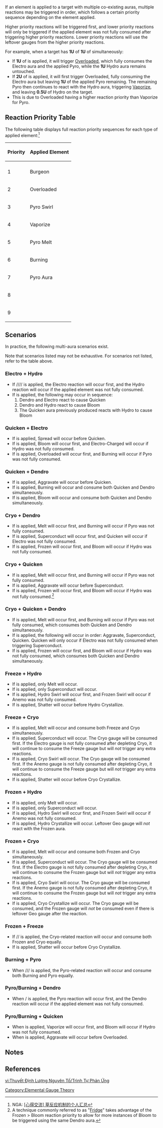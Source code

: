 {{CustomTabs
|tab1 = Overview
|tab2 = Advanced Aura Mechanics
|tab3 = Simultaneous Reaction Priority
|tab4 = Character Data
}}
{{Community}}
If an element is applied to a target with multiple co-existing auras, multiple reactions may be triggered in order, which follows a certain priority sequence depending on the element applied.

Higher priority reactions will be triggered first, and lower priority reactions will only be triggered if the applied element was not fully consumed after triggering higher priority reactions. Lower priority reactions will use the leftover gauges from the higher priority reactions.

For example, when a target has '''1U''' of {{Hydro}} '''1U''' of {{Electro}} simultaneously:
* If '''1U''' of {{Pyro}} is applied, it will trigger [[Overloaded]], which fully consumes the Electro aura and the applied Pyro, while the '''1U''' Hydro aura remains untouched.
* If '''2U''' of {{Pyro}} is applied, it will first trigger Overloaded, fully consuming the Electro aura but leaving '''1U''' of the applied Pyro remaining. The remaining Pyro then continues to react with the Hydro aura, triggering [[Vaporize]], and leaving '''0.5U''' of Hydro on the target.
* This is due to Overloaded having a higher reaction priority than Vaporize for Pyro.

==Reaction Priority Table==
The following table displays full reaction priority sequences for each type of applied element:<ref>NGA: [https://nga.178.com/read.php?tid=33235924 <nowiki>[</nowiki>心得交流<nowiki>]</nowiki> 草反应机制的个人汇总]</ref>
{| class="wikitable"
! rowspan="2" | Priority !! colspan="9" style="text-align:center;" | Applied Element
|-
! {{Pyro}} !! {{Hydro}} !! {{Dendro}} !! {{Electro}} !! {{Cryo}} !! {{Frozen}} !! {{Anemo}} !! {{Geo}} !! {{Color|Dendro|Quicken}}
|-
| 1 || Burgeon || Vaporize || Spread || Hyperbloom || Cryo Superconduct || Frozen Mark || Electro Swirl || Shattered || Burning
|-
| 2 || Overloaded || Hydro Swirl || Quicken || Aggravate || Cryo Melt || Frozen Superconduct || Pyro Swirl || Electro Crystallize || Quicken Bloom
|-
| 3 || Pyro Swirl || Frozen || Burning || Overloaded || Cryo Swirl || Frozen Melt || Hydro Swirl || Pyro Crystallize ||
|-
| 4 || Vaporize || Hydro Bloom || Dendro Bloom || Electro Swirl || Frozen || Frozen Swirl || Cryo Swirl || Hydro Crystallize ||
|-
| 5 || Pyro Melt || Hydro Aura || Dendro Aura || Electro-Charged || Cryo Aura || || Frozen Swirl || Cryo Crystallize ||
|-
| 6 || Burning || Electro-Charged || || Cryo Superconduct || || || Anemo Aura || Frozen Crystallize ||
|-
| 7 || Pyro Aura || Wet Mark || || Frozen Superconduct || || || || Geo Mark ||
|-
| 8 || || || || Quicken || || || || ||
|-
| 9 || || || || Electro Aura || || || || ||
|}

==Scenarios==
In practice, the following multi-aura scenarios exist.

Note that scenarios listed may not be exhaustive. For scenarios not listed, refer to the table above.

===Electro + Hydro===
* If {{Pyro}}/{{Cryo}}/{{Dendro}}/{{Anemo}}/{{Geo}} is applied, the Electro reaction will occur first, and the Hydro reaction will occur if the applied element was not fully consumed.
* If {{Dendro}} is applied, the following may occur in sequence:
*# Dendro and Electro react to cause Quicken
*# Dendro and Hydro react to cause Bloom
*# The Quicken aura previously produced reacts with Hydro to cause Bloom

===Quicken + Electro===
* If {{Dendro}} is applied, Spread will occur before Quicken.
* If {{Hydro}} is applied, Bloom will occur first, and Electro-Charged will occur if Hydro was not fully consumed.
* If {{Pyro}} is applied, Overloaded will occur first, and Burning will occur if Pyro was not fully consumed.

===Quicken + Dendro===
* If {{Electro}} is applied, Aggravate will occur before Quicken.
* If {{Pyro}} is applied, Burning will occur and consume both Quicken and Dendro simultaneously.
* If {{Hydro}} is applied, Bloom will occur and consume both Quicken and Dendro simultaneously.

===Cryo + Dendro===
* If {{Pyro}} is applied, Melt will occur first, and Burning will occur if Pyro was not fully consumed.
* If {{Electro}} is applied, Superconduct will occur first, and Quicken will occur if Electro was not fully consumed.
* If {{Hydro}} is applied, Frozen will occur first, and Bloom will occur if Hydro was not fully consumed.

===Cryo + Quicken===
* If {{Pyro}} is applied, Melt will occur first, and Burning will occur if Pyro was not fully consumed.
* If {{Electro}} is applied, Aggravate will occur before Superconduct.
* If {{Hydro}} is applied, Frozen will occur first, and Bloom will occur if Hydro was not fully consumed.<ref group="Note">A technique commonly referred to as "[[Glossary#F|Fridge]]" takes advantage of the Frozen > Bloom reaction priority to allow for more instances of Bloom to be triggered using the same Dendro aura.</ref>

===Cryo + Quicken + Dendro===
* If {{Pyro}} is applied, Melt will occur first, and Burning will occur if Pyro was not fully consumed, which consumes both Quicken and Dendro simultaneously.
* If {{Electro}} is applied, the following will occur in order: Aggravate, Superconduct, Quicken. Quicken will only occur if Electro was not fully consumed when triggering Superconduct.
* If {{Hydro}} is applied, Frozen will occur first, and Bloom will occur if Hydro was not fully consumed, which consumes both Quicken and Dendro simultaneously.

===Freeze + Hydro===
* If {{Pyro}} is applied, only Melt will occur.
* If {{Electro}} is applied, only Superconduct will occur.
* If {{Anemo}} is applied, Hydro Swirl will occur first, and Frozen Swirl will occur if Anemo was not fully consumed.
* If {{Geo}} is applied, Shatter will occur before Hydro Crystallize.

===Freeze + Cryo===
* If {{Pyro}} is applied, Melt will occur and consume both Freeze and Cryo simultaneously.
* If {{Electro}} is applied, Superconduct will occur. The Cryo gauge will be consumed first. If the Electro gauge is not fully consumed after depleting Cryo, it will continue to consume the Freeze gauge but will ''not'' trigger any extra reactions.
* If {{Anemo}} is applied, Cryo Swirl will occur. The Cryo gauge will be consumed first. If the Anemo gauge is not fully consumed after depleting Cryo, it will continue to consume the Freeze gauge but will ''not'' trigger any extra reactions.
* If {{Geo}} is applied, Shatter will occur before Cryo Crystallize.

===Frozen + Hydro===
* If {{Pyro}} is applied, only Melt will occur.
* If {{Electro}} is applied, only Superconduct will occur.
* If {{Anemo}} is applied, Hydro Swirl will occur first, and Frozen Swirl will occur if Anemo was not fully consumed.
* If {{Geo}} is applied, Hydro Crystallize will occur. Leftover Geo gauge will ''not'' react with the Frozen aura.

===Frozen + Cryo===
* If {{Pyro}} is applied, Melt will occur and consume both Frozen and Cryo simultaneously.
* If {{Electro}} is applied, Superconduct will occur. The Cryo gauge will be consumed first. If the Electro gauge is not fully consumed after depleting Cryo, it will continue to consume the Frozen gauge but will ''not'' trigger any extra reactions.
* If {{Anemo}} is applied, Cryo Swirl will occur. The Cryo gauge will be consumed first. If the Anemo gauge is not fully consumed after depleting Cryo, it will continue to consume the Frozen gauge but will ''not'' trigger any extra reactions.
* If {{Geo}} is applied, Cryo Crystallize will occur. The Cryo gauge will be consumed, and the Frozen gauge will ''not'' be consumed even if there is leftover Geo gauge after the reaction.

===Frozen + Freeze===
* If {{Pyro}}/{{Electro}}/{{Anemo}} is applied, the Cryo-related reaction will occur and consume both Frozen and Cryo equally.
* If {{Geo}} is applied, Shatter will occur before Cryo Crystallize.

===Burning + Pyro===
* When {{Hydro}}/{{Electro}}/{{Anemo}}/{{Geo}} is applied, the Pyro-related reaction will occur and consume both Burning and Pyro equally.

===Pyro/Burning + Dendro===
* When {{Hydro}}/{{Electro}} is applied, the Pyro reaction will occur first, and the Dendro reaction will occur if the applied element was not fully consumed.

===Pyro/Burning + Quicken===
* When {{Hydro}} is applied, Vaporize will occur first, and Bloom will occur if Hydro was not fully consumed.
* When {{Electro}} is applied, Aggravate will occur before Overloaded.

==Notes==
{{Reflist|note=1}}

==References==
{{Reflist}}

[[Category:Elemental Gauge Theory]]

[[vi:Thuyết Định Lượng Nguyên Tố/Trình Tự Phản Ứng]]